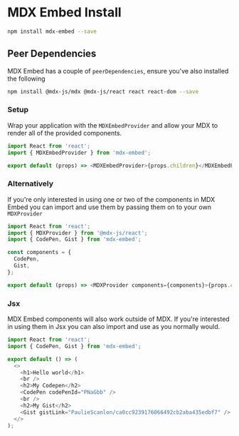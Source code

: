 
<Meta title="mdx-embed" />

# MDX Embed Install

```sh
npm install mdx-embed --save
```

## Peer Dependencies

MDX Embed has a couple of `peerDependencies`, ensure you've also installed the following

```sh
npm install @mdx-js/mdx @mdx-js/react react react-dom --save
```

### Setup

Wrap your application with the `MDXEmbedProvider` and allow your MDX to render all of the provided components.

```javascript
import React from 'react';
import { MDXEmbedProvider } from 'mdx-embed';

export default (props) => <MDXEmbedProvider>{props.children}</MDXEmbedProvider>;
```

### Alternatively

If you're only interested in using one or two of the components in MDX Embed you can import and use them by passing them on to your own `MDXProvider`

```javascript
import React from 'react';
import { MDXProvider } from '@mdx-js/react';
import { CodePen, Gist } from 'mdx-embed';

const components = {
  CodePen,
  Gist,
};

export default (props) => <MDXProvider components={components}>{props.children}</MDXProvider>;
```

### Jsx

MDX Embed components will also work outside of MDX. If you're interested in using them in Jsx you can also import and use as you normally would.

```javascript
import React from 'react';
import { CodePen, Gist } from 'mdx-embed';

export default () => (
  <>
    <h1>Hello world</h1>
    <br />
    <h2>My Codepen</h2>
    <CodePen codePenId="PNaGbb" />
    <br />
    <h2>My Gist</h2>
    <Gist gistLink="PaulieScanlon/ca0cc9239176066492cb2aba435edbf7" />
  </>
);
```
